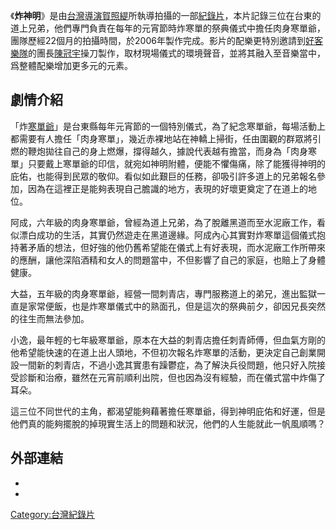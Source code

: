 
{{Infobox Film
| name           = 炸神明
| original_name  = 
| image          =
| image_size     = 
| caption        = 
| director       = [[賀照緹|賀照緹]]
| producer       = [[林建享|林建享]]、[[賀照緹|賀照緹]]
| writer         = 
| narrator       = 
| starring       = 
| music          = [[陳冠宇|陳冠宇]]、[[好客樂隊|好客樂隊]]
| cinematography = 
| editing        = 
| distributor    = [[台灣公共電視|台灣公共電視]]
| released       = 
| runtime        = 
| country        = {{台灣電影產地}}
| language       = [[閩南話|閩南話]]、[[國語|國語]]
| budget         = 
| preceded_by    = 
| followed_by    = 
| amg_id         = 
| imdb_id        = 
| website        = 
}}

《'''炸神明'''》是由[[台灣|台灣]][[導演|導演]][[賀照緹|賀照緹]]所執導拍攝的一部[[紀錄片|紀錄片]]，本片記錄三位在台東的道上兄弟，他們專門負責在每年的元宵節時炸寒單的祭典儀式中擔任肉身寒單爺，團隊歷經22個月的拍攝時間，於2006年製作完成。影片的配樂更特別邀請到[[好客樂隊|好客樂隊]]的團長[[陳冠宇|陳冠宇]]操刀製作，取材現場儀式的環境聲音，並將其融入至音樂當中，爲整體配樂增加更多元的元素。



==劇情介紹==
「炸[[玄壇真君|寒單爺]]」是台東縣每年元宵節的一個特別儀式，為了紀念寒單爺，每場活動上都需要有人擔任「肉身寒單」，幾近赤裸地站在神轎上掃街，任由圍觀的群眾將引燃的鞭炮拋往自己的身上燃爆，撐得越久，據說代表越有擔當，而身為「肉身寒單」只要戴上寒單爺的印信，就宛如神明附體，便能不懼傷痛，除了能獲得神明的庇佑，也能得到民眾的敬仰。看似如此艱巨的任務，卻吸引許多道上的兄弟報名參加，因為在這裡正是能夠表現自己膽識的地方，表現的好壞更奠定了在道上的地位。

阿成，六年級的肉身寒單爺，曾經為道上兄弟，為了脫離黑道而至水泥廠工作，看似漂白成功的生活，其實仍然遊走在黑道邊緣。阿成內心其實對炸寒單這個儀式抱持著矛盾的想法，但好強的他仍舊希望能在儀式上有好表現，而水泥廠工作所帶來的應酬，讓他深陷酒精和女人的問題當中，不但影響了自己的家庭，也賠上了身體健康。

大益，五年級的肉身寒單爺，經營一間刺青店，專門服務道上的弟兄，進出監獄一直是家常便飯，也是炸寒單儀式中的熟面孔，但是這次的祭典前夕，卻因兄長突然的往生而無法參加。

小逸，最年輕的七年級寒單爺，原本在大益的刺青店擔任刺青師傅，但血氣方剛的他希望能快速的在道上出人頭地，不但初次報名炸寒單的活動，更決定自己創業開設一間新的刺青店，不過小逸其實患有躁鬱症，為了解決兵役問題，他只好入院接受診斷和治療，雖然在元宵前順利出院，但也因為沒有經驗，而在儀式當中炸傷了耳朵。

這三位不同世代的主角，都渴望能夠藉著擔任寒單爺，得到神明庇佑和好運，但是他們真的能夠擺脫的掉現實生活上的問題和狀況，他們的人生能就此一帆風順嗎？

==外部連結==
*{{cite web
|url=http://web.pts.org.tw/php/mealc/main.php?XMAENO=796
|title=炸神明
|publisher=台灣公共電視
|access-date=2013-11-19
|archive-date=2016-11-05
|archive-url=https://web.archive.org/web/20161105191734/http://web.pts.org.tw/php/mealc/main.php?XMAENO=796
|dead-url=no
}}
*{{cite web
|url=http://nrch.culture.tw/twpedia.aspx?id=21741
|title=《炸神明》
|publisher=臺灣大百科全書
|access-date=2015-11-04
|archive-date=2016-03-07
|archive-url=https://web.archive.org/web/20160307152124/http://nrch.culture.tw/twpedia.aspx?id=21741
|dead-url=no
}}

[[Category:台灣紀錄片|Category:台灣紀錄片]]